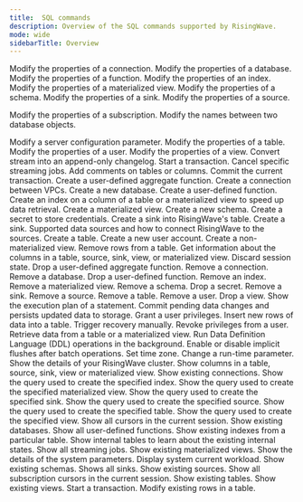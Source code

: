 ```yaml
---
title:  SQL commands
description: Overview of the SQL commands supported by RisingWave.
mode: wide
sidebarTitle: Overview
---
```



<CardGroup cols={2}>
  <Card
    title="ALTER CONNECTION"
    icon="link"
    iconType="solid"
    href="/sql/commands/sql-alter-connection"
  >
    Modify the properties of a connection.
  </Card>
  <Card
    title="ALTER DATABASE"
    icon="database"
    iconType="solid"
    href="/sql/commands/sql-alter-database"
  >
    Modify the properties of a database.
  </Card>
  <Card
    title="ALTER FUNCTION"
    icon="function"
    iconType="solid"
    href="/sql/commands/sql-alter-function"
  >
    Modify the properties of a function.
  </Card>
  <Card
    title="ALTER INDEX"
    icon="table"
    iconType="solid"
    href="/sql/commands/sql-alter-index"
  >
    Modify the properties of an index.
  </Card>
  <Card
    title="ALTER MATERIALIZED VIEW"
    icon="table"
    iconType="solid"
    href="/sql/commands/sql-alter-materialized-view"
  >
    Modify the properties of a materialized view.
  </Card>
  <Card
    title="ALTER SCHEMA"
    icon="diagram-project"
    iconType="solid"
    href="/sql/commands/sql-alter-schema"
  >
    Modify the properties of a schema.
  </Card>
  <Card title="ALTER SINK" icon="sink" iconType="solid" href="/sql/commands/sql-alter-sink" > Modify the properties of a sink. </Card> <Card title="ALTER SOURCE" icon="database" iconType="solid" href="/sql/commands/sql-alter-source" > Modify the properties of a source. </Card> 

  <Card title="ALTER SUBSCRIPTION" icon="circle-check" iconType="solid" href="/sql/commands/sql-alter-subscription" > Modify the properties of a subscription. </Card> <Card title="ALTER SWAP" icon="text-slash" iconType="solid" href="/sql/commands/sql-alter-swap" > Modify the names between two database objects. </Card>
  
<Card title="ALTER SYSTEM" icon="gear" iconType="solid" href="/sql/commands/sql-alter-system" > Modify a server configuration parameter. </Card> <Card title="ALTER TABLE" icon="table" iconType="solid" href="/sql/commands/sql-alter-table" > Modify the properties of a table. </Card> <Card title="ALTER USER" icon="user" iconType="solid" href="/sql/commands/sql-alter-user" > Modify the properties of a user. </Card> <Card title="ALTER VIEW" icon="eye" iconType="solid" href="/sql/commands/sql-alter-view" > Modify the properties of a view. </Card> <Card title="AS CHANGELOG" icon="clock-rotate-left" iconType="solid" href="/sql/commands/sql-as-changelog" > Convert stream into an append-only changelog. </Card> <Card title="BEGIN" icon="play" iconType="solid" href="/sql/commands/sql-begin" > Start a transaction. </Card> <Card title="CANCEL JOBS" icon="stop" iconType="solid" href="/sql/commands/sql-cancel-jobs" > Cancel specific streaming jobs. </Card> <Card title="COMMENT ON" icon="comment" iconType="solid" href="/sql/commands/sql-comment-on" > Add comments on tables or columns. </Card> <Card title="COMMIT" icon="check" iconType="solid" href="/sql/commands/sql-commit" > Commit the current transaction. </Card> <Card title="CREATE AGGREGATE" icon="calculator" iconType="solid" href="/sql/commands/sql-create-aggregate" > Create a user-defined aggregate function. </Card> <Card title="CREATE CONNECTION" icon="plug" iconType="solid" href="/sql/commands/sql-create-connection" > Create a connection between VPCs. </Card> <Card title="CREATE DATABASE" icon="database" iconType="solid" href="/sql/commands/sql-create-database" > Create a new database. </Card> <Card title="CREATE FUNCTION" icon="code" iconType="solid" href="/sql/commands/sql-create-function" > Create a user-defined function. </Card> <Card title="CREATE INDEX" icon="list-ol" iconType="solid" href="/sql/commands/sql-create-index" > Create an index on a column of a table or a materialized view to speed up data retrieval. </Card> <Card title="CREATE MATERIALIZED VIEW" icon="table" iconType="solid" href="/sql/commands/sql-create-mv" > Create a materialized view. </Card> <Card title="CREATE SCHEMA" icon="folder-tree" iconType="solid" href="/sql/commands/sql-create-schema" > Create a new schema. </Card> <Card title="CREATE SECRET" icon="key" iconType="solid" href="/sql/commands/sql-create-secret" > Create a secret to store credentials. </Card> <Card title="CREATE SINK INTO" icon="arrow-right-to-bracket" iconType="solid" href="/sql/commands/sql-create-sink-into" > Create a sink into RisingWave's table. </Card> <Card title="CREATE SINK" icon="arrow-right-from-bracket" iconType="solid" href="/sql/commands/sql-create-sink" > Create a sink. </Card> <Card title="CREATE SOURCE" icon="database" iconType="solid" href="/sql/commands/sql-create-source" > Supported data sources and how to connect RisingWave to the sources. </Card> <Card title="CREATE TABLE" icon="table" iconType="solid" href="/sql/commands/sql-create-table" > Create a table. </Card> <Card title="CREATE USER" icon="user-plus" iconType="solid" href="/sql/commands/sql-create-user" > Create a new user account. </Card> <Card title="CREATE VIEW" icon="eye" iconType="solid" href="/sql/commands/sql-create-view" > Create a non-materialized view. </Card>
  <Card title="DELETE" icon="trash" iconType="solid" href="/sql/commands/sql-delete" > Remove rows from a table. </Card> <Card title="DESCRIBE" icon="circle-info" iconType="solid" href="/sql/commands/sql-describe" > Get information about the columns in a table, source, sink, view, or materialized view. </Card> <Card title="DISCARD" icon="broom" iconType="solid" href="/sql/commands/sql-discard" > Discard session state. </Card> <Card title="DROP AGGREGATE" icon="calculator" iconType="solid" href="/sql/commands/sql-drop-aggregate" > Drop a user-defined aggregate function. </Card> <Card title="DROP CONNECTION" icon="link-slash" iconType="solid" href="/sql/commands/sql-drop-connection" > Remove a connection. </Card> <Card title="DROP DATABASE" icon="database" iconType="solid" href="/sql/commands/sql-drop-database" > Remove a database. </Card> <Card title="DROP FUNCTION" icon="code" iconType="solid" href="/sql/commands/sql-drop-function" > Drop a user-defined function. </Card> <Card title="DROP INDEX" icon="list-ol" iconType="solid" href="/sql/commands/sql-drop-index" > Remove an index. </Card> <Card title="DROP MATERIALIZED VIEW" icon="table" iconType="solid" href="/sql/commands/sql-drop-mv" > Remove a materialized view. </Card> <Card title="DROP SCHEMA" icon="folder" iconType="solid" href="/sql/commands/sql-drop-schema" > Remove a schema. </Card> <Card title="DROP SECRET" icon="key" iconType="solid" href="/sql/commands/sql-drop-secret" > Drop a secret. </Card> <Card title="DROP SINK" icon="arrow-right-from-bracket" iconType="solid" href="/sql/commands/sql-drop-sink" > Remove a sink. </Card> <Card title="DROP SOURCE" icon="database" iconType="solid" href="/sql/commands/sql-drop-source" > Remove a source. </Card> <Card title="DROP TABLE" icon="table" iconType="solid" href="/sql/commands/sql-drop-table" > Remove a table. </Card> <Card title="DROP USER" icon="user-minus" iconType="solid" href="/sql/commands/sql-drop-user" > Remove a user. </Card> <Card title="DROP VIEW" icon="eye-slash" iconType="solid" href="/sql/commands/sql-drop-view" > Drop a view. </Card> <Card title="EXPLAIN" icon="magnifying-glass-chart" iconType="solid" href="/sql/commands/sql-explain" > Show the execution plan of a statement. </Card> <Card title="FLUSH" icon="floppy-disk" iconType="solid" href="/sql/commands/sql-flush" > Commit pending data changes and persists updated data to storage. </Card> <Card title="GRANT" icon="key" iconType="solid" href="/sql/commands/sql-grant" > Grant a user privileges. </Card> <Card title="INSERT" icon="plus" iconType="solid" href="/sql/commands/sql-insert" > Insert new rows of data into a table. </Card> <Card title="RECOVER" icon="rotate" iconType="solid" href="/sql/commands/sql-recover" > Trigger recovery manually. </Card> <Card title="REVOKE" icon="ban" iconType="solid" href="/sql/commands/sql-revoke" > Revoke privileges from a user. </Card> <Card title="SELECT" icon="table-list" iconType="solid" href="/sql/commands/sql-select" > Retrieve data from a table or a materialized view. </Card> <Card title="SET BACKGROUND_DDL" icon="gears" iconType="solid" href="/sql/commands/sql-set-background-ddl" > Run Data Definition Language (DDL) operations in the background. </Card> <Card title="SET RW_IMPLICIT_FLUSH" icon="floppy-disk" iconType="solid" href="/sql/commands/sql-set-rw-implicit-flush" > Enable or disable implicit flushes after batch operations. </Card> <Card title="SET TIME ZONE" icon="clock" iconType="solid" href="/sql/commands/sql-set-time-zone" > Set time zone. </Card> <Card title="SET" icon="sliders" iconType="solid" href="/sql/commands/sql-set" > Change a run-time parameter. </Card>
  <Card title="SHOW CLUSTER" icon="server" iconType="solid" href="/sql/commands/sql-show-cluster" > Show the details of your RisingWave cluster. </Card> <Card title="SHOW COLUMNS" icon="table-columns" iconType="solid" href="/sql/commands/sql-show-columns" > Show columns in a table, source, sink, view or materialized view. </Card> <Card title="SHOW CONNECTIONS" icon="network-wired" iconType="solid" href="/sql/commands/sql-show-connections" > Show existing connections. </Card> <Card title="SHOW CREATE INDEX" icon="list-ol" iconType="solid" href="/sql/commands/sql-show-create-index" > Show the query used to create the specified index. </Card> <Card title="SHOW CREATE MATERIALIZED VIEW" icon="table" iconType="solid" href="/sql/commands/sql-show-create-mv" > Show the query used to create the specified materialized view. </Card> <Card title="SHOW CREATE SINK" icon="arrow-right-from-bracket" iconType="solid" href="/sql/commands/sql-show-create-sink" > Show the query used to create the specified sink. </Card> <Card title="SHOW CREATE SOURCE" icon="database" iconType="solid" href="/sql/commands/sql-show-create-source" > Show the query used to create the specified source. </Card> <Card title="SHOW CREATE TABLE" icon="table" iconType="solid" href="/sql/commands/sql-show-create-table" > Show the query used to create the specified table. </Card> <Card title="SHOW CREATE VIEW" icon="eye" iconType="solid" href="/sql/commands/sql-show-create-view" > Show the query used to create the specified view. </Card> <Card title="SHOW CURSORS" icon="arrow-pointer" iconType="solid" href="/sql/commands/sql-show-cursors" > Show all cursors in the current session. </Card> <Card title="SHOW DATABASES" icon="database" iconType="solid" href="/sql/commands/sql-show-databases" > Show existing databases. </Card> <Card title="SHOW FUNCTIONS" icon="code" iconType="solid" href="/sql/commands/sql-show-functions" > Show all user-defined functions. </Card> <Card title="SHOW INDEXES" icon="list-ol" iconType="solid" href="/sql/commands/sql-show-indexes" > Show existing indexes from a particular table. </Card> <Card title="SHOW INTERNAL TABLES" icon="table" iconType="solid" href="/sql/commands/sql-show-internal-tables" > Show internal tables to learn about the existing internal states. </Card> <Card title="SHOW JOBS" icon="bars-progress" iconType="solid" href="/sql/commands/sql-show-jobs" > Show all streaming jobs. </Card> <Card title="SHOW MATERIALIZED VIEWS" icon="table" iconType="solid" href="/sql/commands/sql-show-mv" > Show existing materialized views. </Card> <Card title="SHOW PARAMETERS" icon="sliders" iconType="solid" href="/sql/commands/sql-show-parameters" > Show the details of the system parameters. </Card>
<Card title="SHOW PROCESSLIST" icon="list" iconType="solid" href="/sql/commands/sql-show-processlist" > Display system current workload. </Card> <Card title="SHOW SCHEMAS" icon="folder-tree" iconType="solid" href="/sql/commands/sql-show-schemas" > Show existing schemas. </Card> <Card title="SHOW SINKS" icon="arrow-right-from-bracket" iconType="solid" href="/sql/commands/sql-show-sinks" > Shows all sinks. </Card> <Card title="SHOW SOURCES" icon="database" iconType="solid" href="/sql/commands/sql-show-sources" > Show existing sources. </Card> <Card title="SHOW SUBSCRIPTION CURSORS" icon="arrow-pointer" iconType="solid" href="/sql/commands/sql-show-subscription-cursors" > Show all subscription cursors in the current session. </Card> <Card title="SHOW TABLES" icon="table" iconType="solid" href="/sql/commands/sql-show-tables" > Show existing tables. </Card> <Card title="SHOW VIEWS" icon="eye" iconType="solid" href="/sql/commands/sql-show-views" > Show existing views. </Card> <Card title="START TRANSACTION" icon="play" iconType="solid" href="/sql/commands/sql-start-transaction" > Start a transaction. </Card> <Card title="UPDATE" icon="pen" iconType="solid" href="/sql/commands/sql-update" > Modify existing rows in a table. </Card>
</CardGroup>








